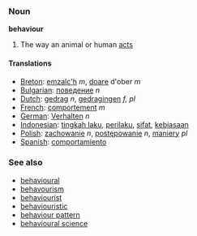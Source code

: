 === Noun ===
'''behaviour'''

#The way an animal or human [[act]]s

==== Translations ====
*[[Breton]]: [[emzalc'h]] ''m'', [[doare]] d'ober ''m''
*[[Bulgarian]]: [[поведение]] ''n''
*[[Dutch]]: [[gedrag]] ''n'', [[gedragingen]] ''f, pl''
*[[French]]: [[comportement]] ''m''
*[[German]]: [[Verhalten]] ''n''
*[[Indonesian]]: [[tingkah laku]], [[perilaku]], [[sifat]], [[biasa|kebiasaan]]
*[[Polish]]: [[zachowanie]] ''n'', [[postępowanie]] ''n'', [[maniery]] ''pl''
*[[Spanish]]: [[comportamiento]]

===See also===
*[[behavioural]]
*[[behavourism]]
*[[behaviourist]]
*[[behaviouristic]]
*[[behaviour pattern]]
*[[behavioural science]]